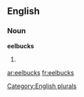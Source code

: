 
==English==

===Noun===
'''eelbucks'''

# {{plural of|[[eelbuck]]}}

[[Category:English plurals]]

[[ar:eelbucks]]
[[fr:eelbucks]]